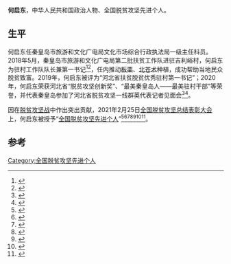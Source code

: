 '''何启东'''，中华人民共和国政治人物、全国脱贫攻坚先进个人。

== 生平 ==
何启东任秦皇岛市旅游和文化广电局文化市场综合行政执法局一级主任科员。2018年5月，秦皇岛市旅游和文化广电局第二批扶贫工作队进驻吉利峪村，何启东为驻村工作队队长兼第一书记<ref>{{cite news |author=王东 |editor=李瑾 |title=大山深处铺就致富路——秦皇岛市旅游和文化广电局驻吉利峪村第一书记何启东 |url=http://qhd.hebnews.cn/2020-09/26/content_8127397.htm |accessdate=2021-03-31 |work=河北新闻网 |date=2020-09-26 |archive-date=2021-03-31 |archive-url=https://web.archive.org/web/20210331101230/http://qhd.hebnews.cn/2020-09/26/content_8127397.htm }}</ref><ref>{{cite news |author1=范海刚 |author2=李秋云 |editor=舒琳 |title=何启东：村民过上好日子，再苦再累也值 |url=http://epaper.ccdy.cn/zh-CN/?date=2021-02-26&page=4&detailId=%E4%BD%95%E5%90%AF%E4%B8%9C%EF%BC%9A%E6%9D%91%E6%B0%91%E8%BF%87%E4%B8%8A%E5%A5%BD%E6%97%A5%E5%AD%90%EF%BC%8C%E5%86%8D%E8%8B%A6%E5%86%8D%E7%B4%AF%E4%B9%9F%E5%80%BC |accessdate=2021-03-31 |work=中国文化报 |date=2021-02-26 |archive-date=2021-03-31 |archive-url=https://web.archive.org/web/20210331100831/http://epaper.ccdy.cn/zh-CN/?date=2021-02-26&page=4&detailId=%E4%BD%95%E5%90%AF%E4%B8%9C%EF%BC%9A%E6%9D%91%E6%B0%91%E8%BF%87%E4%B8%8A%E5%A5%BD%E6%97%A5%E5%AD%90%EF%BC%8C%E5%86%8D%E8%8B%A6%E5%86%8D%E7%B4%AF%E4%B9%9F%E5%80%BC }}</ref>，任内推动[[板栗|板栗]]、[[北苍术|北苍术]]种植，成功帮助当地民众脱贫致富。2019年，何启东被评为“河北省扶贫脱贫优秀驻村第一书记”；2020年，何启东荣获河北省“脱贫攻坚创新奖”、“最美秦皇岛人——最美驻村干部”等荣誉，并代表秦皇岛参加了河北省脱贫攻坚一线群英代表记者见面会<ref>{{Cite web|title=青龙吉利峪村“扶贫车间”搬入户！_河北青年网|url=http://www.hbqnb.com/qinhuangdao/7727584.html|accessdate=2021-04-12|work=www.hbqnb.com}}</ref><ref>{{Cite web|title=何启东：村民过上好日子，再苦再累也值-青龙满族自治县精神文明网|url=http://www.qlwm.gov.cn/Item/1607.aspx|accessdate=2021-04-12|work=www.qlwm.gov.cn|archive-date=2021-04-12|archive-url=https://web.archive.org/web/20210412002615/http://www.qlwm.gov.cn/Item/1607.aspx}}</ref>。

因在[[脱贫攻坚战|脱贫攻坚战]]中作出突出贡献，2021年2月25日[[全国脱贫攻坚总结表彰大会|全国脱贫攻坚总结表彰大会]]上，何启东被授予“[[全国脱贫攻坚先进个人|全国脱贫攻坚先进个人]]”<ref>{{Cite web|title=关于全国脱贫攻坚先进个人先进集体拟表彰对象的公示|url=https://www.chinanews.com/gn/2021/02-10/9409480.shtml|accessdate=2021-03-12|work=[[中新网|中新网]]|archive-date=2021-02-15|archive-url=https://web.archive.org/web/20210215003222/http://www.chinanews.com/gn/2021/02-10/9409480.shtml}}</ref><ref>{{Cite web|title=全国脱贫攻坚1981名先进个人和1501个先进集体名单发布|url=https://www.thepaper.cn/newsDetail_forward_11460123|accessdate=2021-03-12|work=[[澎湃新闻|澎湃新闻]]|archive-date=2021-02-28|archive-url=https://web.archive.org/web/20210228125058/https://www.thepaper.cn/newsDetail_forward_11460123}}</ref><ref>{{Cite web|title=全国脱贫攻坚先进个人1981名、先进集体1501个 名单公布|url=https://www.bjnews.com.cn/detail/161425514215596.html|accessdate=2021-03-12|work=[[北京新闻网|北京新闻网]]|archive-date=2021-08-20|archive-url=https://web.archive.org/web/20210820171915/https://www.bjnews.com.cn/detail/161425514215596.html}}</ref><ref>{{cite web | title=关于表彰全国脱贫攻坚先进个人和先进集体的决定 | website=人民日报 | date=2013-07-17 | url=http://paper.people.com.cn/rmrb/html/2021-02/26/nw.D110000renmrb_20210226_4-03.htm | language=zh | access-date=2021-03-17 | archive-date=2021-08-13 | archive-url=https://web.archive.org/web/20210813225632/http://paper.people.com.cn/rmrb/html/2021-02/26/nw.D110000renmrb_20210226_4-03.htm }}</ref><ref>{{cite web | title=全国脱贫攻坚先进个人名单 | website=光明日报-光明网 | url=https://epaper.gmw.cn/gmrb/html/2021-02/26/nw.D110000gmrb_20210226_1-08.htm | language=zh | access-date=2021-03-17 | archive-date=2021-12-03 | archive-url=https://web.archive.org/web/20211203003331/https://epaper.gmw.cn/gmrb/html/2021-02/26/nw.D110000gmrb_20210226_1-08.htm }}</ref><ref>{{cite web | title=全国脱贫攻坚1981名先进个人和1501个先进集体名单发布 | website=东方网 | date=2021-02-25 | url=https://n.eastday.com/pnews/161425172177019915 | language=zh | access-date=2021-03-17 | archive-date=2021-12-03 | archive-url=https://web.archive.org/web/20211203003339/https://n.eastday.com/pnews/161425172177019915 }}</ref><ref>{{cite web | title=中共中央国务院关于表彰全国脱贫攻坚先进个人和先进集体的决定 | website=[[环球网|环球网]] | url=https://china.huanqiu.com/article/424sBpZGkdl | language=zh | access-date=2021-03-17 | archive-date=2021-08-20 | archive-url=https://web.archive.org/web/20210820144800/https://china.huanqiu.com/article/424sBpZGkdl }}</ref>。

==参考==
{{Reflist|3}}

[[Category:全国脱贫攻坚先进个人|Category:全国脱贫攻坚先进个人]]